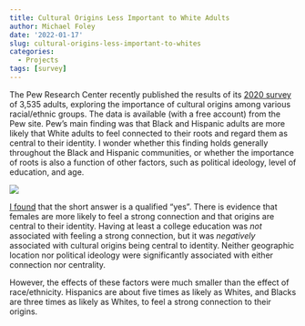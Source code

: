 ```yaml
---
title: Cultural Origins Less Important to White Adults
author: Michael Foley
date: '2022-01-17'
slug: cultural-origins-less-important-to-whites
categories:
  - Projects
tags: [survey]
---
```


The Pew Research Center recently published the results of its [2020 survey](https://www.pewresearch.org/social-trends/2021/05/14/black-and-hispanic-americans-see-their-origins-as-central-to-who-they-are-less-so-for-white-adults/) of 3,535 adults, exploring the importance of cultural origins among various racial/ethnic groups. The data is available (with a free account) from the Pew site. Pew's main finding was that Black and Hispanic adults are more likely that White adults to feel connected to their roots and regard them as central to their identity. I wonder whether this finding holds generally throughout the Black and Hispanic communities, or whether the importance of roots is also a function of other factors, such as political ideology, level of education, and age.

![](./images/unnamed-chunk-2-1.png)

[I found](https://mpfoley73.github.io/pew-2020-census/) that the short answer is a qualified "yes". There is evidence that females are more likely to feel a strong connection and that origins are central to their identity. Having at least a college education was *not* associated with feeling a strong connection, but it was *negatively* associated with cultural origins being central to identity. Neither geographic location nor political ideology were significantly associated with either connection nor centrality.

However, the effects of these factors were much smaller than the effect of race/ethnicity. Hispanics are about five times as likely as Whites, and Blacks are three times as likely as Whites, to feel a strong connection to their origins.

